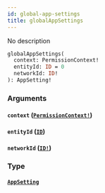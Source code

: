 ```yaml
---
id: global-app-settings
title: globalAppSettings
---
```


No description

```graphql
globalAppSettings(
  context: PermissionContext!
  entityId: ID = 0
  networkId: ID!
): AppSetting!

```

### Arguments

#### `context` ([`PermissionContext!`](/docs/graphql/enums/permission-context))

#### `entityId` ([`ID`](/docs/graphql/scalars/id))

#### `networkId` ([`ID!`](/docs/graphql/scalars/id))

### Type

#### [`AppSetting`](/docs/graphql/objects/app-setting)
